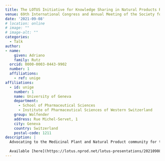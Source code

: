 ```yaml
---
title: The LOTUS Initiative for Knowledge Sharing in Natural Products Research
venue: 69th International Congress and Annual Meeting of the Society for Medicinal Plant and Natural Product Research
date: '2021-09-08'
# location: online
# image: ""
# image-alt: ""
categories:
  - Talk
author: 
- name: 
    given: Adriano 
    family: Rutz
  orcid: 0000-0003-0443-9902
  number: 1
  affiliations:
    - ref: unige
affiliations:
  - id: unige
    number: 1
    name: University of Geneva
    department: 
      - School of Pharmaceutical Sciences
      - Institute of Pharmaceutical Sciences of Western Switzerland
    group: Wolfender
    address: Rue Michel-Servet, 1
    city: Geneva
    country: Switzerland
    postal-code: 1211
description: |
  Advocating to the Medicinal Plant and Natural Product community for the [LOTUS initiative](https://lotus.nprod.net/).
  
  Available [here](https://lotus.nprod.net/lotus-presentations/20210908_ga/210908_GA-lotus.pdf).
---
```

